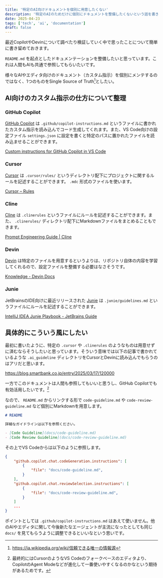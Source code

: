```yaml
---
title: '特定のAI向けドキュメントを個別に用意したくない'
description: '特定のAIのためだけに個別にドキュメントを整備したくないという話を書きます。'
date: 2025-04-23
tags: ['tech', 'ai', 'documentation']
draft: false
---
```


最近CopilotやDevinについて調べたり検証していく中で思ったことについて簡単に書き留めておきます。

`README.md` を起点としたドキュメンテーションを整備したいと思っています。これは人間もAIも共通で参照してもらいたいです。

様々なAIやエディタ向けのドキュメント（カスタム指示）を個別にメンテするのではなく、1つのものをSingle Source of Truth[^1]としたい。

## AI向けのカスタム指示の仕方について整理

### GitHub Copilot

[GitHub Copilot](https://docs.github.com/ja/copilot) は `.github/copilot-instructions.md` というファイルに書かれたカスタム指示を読み込んでコード生成してくれます。また、VS Code向けの設定ファイル `settings.json` に設定を書くと特定のパスに置かれたファイルを読み込ませることができます。

[Custom instructions for GitHub Copilot in VS Code](https://code.visualstudio.com/docs/copilot/copilot-customization)

### Cursor

[Cursor](https://www.cursor.com/ja) は `.cursor/rules/` というディレクトリ配下にプロジェクトに関するルールを記述することができます。 `.mdc` 形式のファイルを使います。

[Cursor – Rules](https://docs.cursor.com/context/rules)

### Cline

[Cline](https://cline.bot/) は `.clinerules` というファイルにルールを記述することができます。また、 `.clinerules/` ディレクトリ配下にMarkdownファイルをまとめることもできます。

[Prompt Engineering Guide | Cline](https://docs.cline.bot/improving-your-prompting-skills/prompting)

### Devin

[Devin](https://devin.ai/) は特定のファイルを用意するというよりは、リポジトリ自体の内容を学習してくれるので、設定ファイルを整備する必要はなさそうです。

[Knowledge - Devin Docs](https://docs.devin.ai/product-guides/knowledge)

### Junie

JetBrainsのIDE向けに最近リリースされた [Junie](https://www.jetbrains.com/junie/) は `.junie/guidelines.md` というファイルにルールを記述することができます。

[IntelliJ IDEA Junie Playbook - JetBrains Guide](https://www.jetbrains.com/guide/ai/article/junie/intellij-idea/)

## 具体的にこういう風にしたい

最初に書いたように、特定の `.cursor` や `.clinerules` のようなものは用意せずに済むならそうしたいと思っています。そういう意味では以下の記事で書かれているような `.ai_guideline` ディレクトリをCursorとDevinに読み込んでもらうのはアリだと思います。

https://blog.smartbank.co.jp/entry/2025/03/17/120000

一方でこのドキュメントは人間も参照してもいいと思うし、GitHub Copilotでも有効活用したいです。[^2]

なので、 `README.md` からリンクする形で `code-guideline.md` や `code-review-guideline.md` など個別にMarkdownを用意します。

```markdown title="README.md"
# README

詳細なガイドラインは以下を参照ください。

- [Code Guideline](docs/code-guideline.md)
- [Code Review Guideline](docs/code-review-guideline.md)
```

その上でVS Codeからは以下のように参照します。

```json title=".vscode/settings.json"
{
    "github.copilot.chat.codeGeneration.instructions": [
        {
            "file": "docs/code-guideline.md",
        }
    ],
    "github.copilot.chat.reviewSelection.instructions": [
        {
            "file": "docs/code-review-guideline.md",
        }
    ]
    ...
}
```

ポイントとしては `.github/copilot-instructions.md` はあえて使いません。他のAIやエディタに関して今後新たなエージェントが主流になったとしても同じ `docs/` を見てもらうように調整できるといいなという思いです。

[^1]: https://ja.wikipedia.org/wiki/信頼できる唯一の情報源
[^2]: 最終的にはCursorのようなVS Codeのフォークベースのエディタより、CopilotのAgent Modeなどが進化して一番使いやすくなるのかなという期待があるためです。
